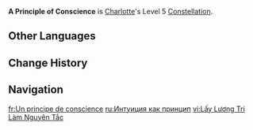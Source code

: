 {{Constellation Infobox
|image         = Constellation A Principle of Conscience.png
|character     = Charlotte
|level         = 5
|description   = Increases the Level of Framing: Freezing Point Composition by 3.<br>Maximum upgrade level is 15.
|scale_att1    = 
|scale_att2    = 
|utility1      = Talent Level Increase
|utility2      = Elemental Skill Level Increase
}}
'''A Principle of Conscience''' is [[Charlotte]]'s Level 5 [[Constellation]].
<!--
==Gameplay Notes==
--><!--
==Preview==
{Preview
|file = A Principle of Conscience Preview
}
-->
==Other Languages==
{{Other Languages
|en       = A Principle of Conscience
|zhs      = 以良知为原则
|zhs_rm   = Yǐ Liángzhī Wéi Yuánzé
|zht      = 以良知為原則
|zht_rm   = Yǐ Liángzhī Wéi Yuánzé
|zh_tl    = With Conscience as Principle
|ja       = 良識を以て原則と為す
|ja_rm    = Ryoushiki wo Motte Gensoku to Nasu
|ja_tl    = 
|ko       = 양심 수호의 원칙
|ko_rm    = 
|ko_tl    = Principle of Conscience Conservation
|es       = Mi máxima: La ética
|es_tl    = My Maxim: Ethics
|fr       = Un principe de conscience
|fr_tl    = A Principle of Conscience
|ru       = Интуиция как принцип
|ru_tl    = Intuition Like a Principle
|th       = A Principle of Conscience
|vi       = Lấy Lương Tri Làm Nguyên Tắc
|vi_tl    = 
|de       = Prinzip des Gewissens
|de_tl    = Principle of Conscience
|id       = A Principle of Conscience
|pt       = Princípio de Consciência
|pt_tl    = 
|tr       = Vicdan Meselesi
|tr_tl    = A Matter of Conscience
|it       = Principio di coscienza
|it_tl    = Principle of Conscience
}}

==Change History==
{{Change History|4.2}}

==Navigation==
{{Talent Navbox|Charlotte}}

[[fr:Un principe de conscience]]
[[ru:Интуиция как принцип]]
[[vi:Lấy Lương Tri Làm Nguyên Tắc]]